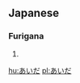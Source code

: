 ==Japanese== 
===Furigana===  
{{furigana2|aida}}                          
# {{japdef|間|[[between]], [[among]]}}

[[hu:あいだ]]
[[pl:あいだ]]